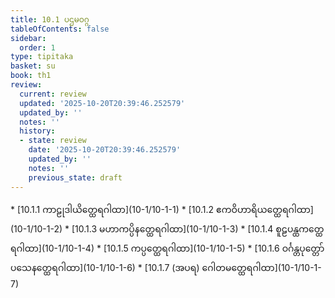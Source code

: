 ```yaml
---
title: 10.1 ပဌမဝဂ္ဂ
tableOfContents: false
sidebar:
  order: 1
type: tipitaka
basket: su
book: th1
review:
  current: review
  updated: '2025-10-20T20:39:46.252579'
  updated_by: ''
  notes: ''
  history:
  - state: review
    date: '2025-10-20T20:39:46.252579'
    updated_by: ''
    notes: ''
    previous_state: draft
---
```



<DynamicBreadcrumb />


<ReviewStatus review={frontmatter.review} showDetails={true} />

<HypothesisAnnotation frontmatter={frontmatter} />



<TableOfContents book="th1" section="10.1">
* [10.1.1 ကာဠုဒါယိတ္ထေရဂါထာ](10-1/10-1-1)
* [10.1.2 ဧကဝိဟာရိယတ္ထေရဂါထာ](10-1/10-1-2)
* [10.1.3 မဟာကပ္ပိနတ္ထေရဂါထာ](10-1/10-1-3)
* [10.1.4 စူဠပန္ထကတ္ထေရဂါထာ](10-1/10-1-4)
* [10.1.5 ကပ္ပတ္ထေရဂါထာ](10-1/10-1-5)
* [10.1.6 ဝင်္ဂန္တပုတ္တော်ပသေနတ္ထေရဂါထာ](10-1/10-1-6)
* [10.1.7 (အပရ) ဂေါတမတ္ထေရဂါထာ](10-1/10-1-7)
</TableOfContents>